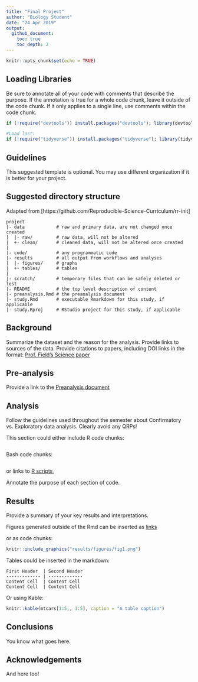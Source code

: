 ```yaml
---
title: "Final Project"
author: "Biology Student"
date: "24 Apr 2019"
output:
  github_document:
    toc: true
    toc_depth: 2
---
```


```r
knitr::opts_chunk$set(echo = TRUE)
```

## Loading Libraries

Be sure to annotate all of your code with comments that describe the purpose.
If the annotation is true for a whole code chunk, leave it outside of the code chunk. 
If it only applies to a single line, use comments within the code chunk.

```r
if (!require("devtools")) install.packages("devtools"); library(devtools) # Only needed if you will be loading packages from github

#Load last:
if (!require("tidyverse")) install.packages("tidyverse"); library(tidyverse) # Loads ggplot2, dplyr, tidyr and others
```

## Guidelines

This suggested template is optional. You may use different organization if it is better for your project.

## Suggested directory structure

Adapted from [https://github.com/Reproducible-Science-Curriculum/rr-init]

```
project
|- data            # raw and primary data, are not changed once created 
|  |- raw/         # raw data, will not be altered
|  +- clean/       # cleaned data, will not be altered once created
|
|- code/           # any programmatic code
|- results         # all output from workflows and analyses
|  |- figures/     # graphs
|  +- tables/      # tables
|
|- scratch/        # temporary files that can be safely deleted or lost
|- README          # the top level description of content
|- preanalysis.Rmd # the preanalysis document
|- study.Rmd       # executable Rmarkdown for this study, if applicable
|- study.Rproj     # RStudio project for this study, if applicable
```

## Background

Summarize the dataset and the reason for the analysis. 
Provide links to sources of the data. 
Provide citations to papers, including DOI links in the format: [Prof. Field's Science paper](https://www.doi.org/10.1126/science.aar2038)

## Pre-analysis

Provide a link to the [Preanalysis document](./preanalysis.Rmd)

## Analysis

Follow the guidelines used throughout the semester about Confirmatory vs. Exploratory data analysis. 
Clearly avoid any QRPs!

This section could either include R code chunks:

```r

```

Bash code chunks:

```bash

```

or links to [R scripts](script.R),

Annotate the purpose of each section of code.

## Results

Provide a summary of your key results and interpretations. 

Figures generated outside of the Rmd can be inserted as [links](./results/figures/fig1.png) 

or as code chunks:
```r
knitr::include_graphics("results/figures/fig1.png")
```

Tables could be inserted in the markdown:

```
First Header  | Second Header
------------- | -------------
Content Cell  | Content Cell
Content Cell  | Content Cell
```

Or using Kable:
```r
knitr::kable(mtcars[1:5,, 1:5], caption = "A table caption")
```

## Conclusions

You know what goes here.

## Acknowledgements

And here too!
